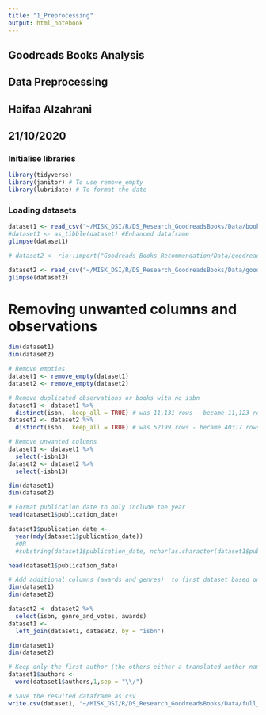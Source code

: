 ```yaml
---
title: "1_Preprocessing"
output: html_notebook
---
```


## Goodreads Books Analysis 
## Data Preprocessing
## Haifaa Alzahrani
## 21/10/2020

### Initialise libraries
```r
library(tidyverse)
library(janitor) # To use remove_empty
library(lubridate) # To format the date
```

### Loading datasets
```r
dataset1 <- read_csv("~/MISK_DSI/R/DS_Research_GoodreadsBooks/Data/books.csv") # Tibble
#dataset1 <- as_tibble(dataset) #Enhanced dataframe
glimpse(dataset1)

# dataset2 <- rio::import("Goodreads_Books_Recommendation/Data/goodreads_books.csv")
```

```r
dataset2 <- read_csv("~/MISK_DSI/R/DS_Research_GoodreadsBooks/Data/goodreads_books.csv")
glimpse(dataset2)
```

# Removing unwanted columns and observations

```r
dim(dataset1)
dim(dataset2)

# Remove empties
dataset1 <- remove_empty(dataset1)
dataset2 <- remove_empty(dataset2)

# Remove duplicated observations or books with no isbn
dataset1 <- dataset1 %>% 
  distinct(isbn, .keep_all = TRUE) # was 11,131 rows - became 11,123 rows
dataset2 <- dataset2 %>% 
  distinct(isbn, .keep_all = TRUE) # was 52199 rows - became 40317 rows

# Remove unwanted columns
dataset1 <- dataset1 %>% 
  select(-isbn13)
dataset2 <- dataset2 %>% 
  select(-isbn13)

dim(dataset1)
dim(dataset2)
```

```r
# Format publication date to only include the year
head(dataset1$publication_date)

dataset1$publication_date <- 
  year(mdy(dataset1$publication_date))
  #OR
  #substring(dataset1$publication_date, nchar(as.character(dataset1$publication_date)) - 3)

head(dataset1$publication_date)
```

```r
# Add additional columns (awards and genres)  to first dataset based on isbn
dim(dataset1)
dim(dataset2)

dataset2 <- dataset2 %>% 
  select(isbn, genre_and_votes, awards) 
dataset1 <- 
  left_join(dataset1, dataset2, by = "isbn")

dim(dataset1)
dim(dataset2)
```

```r
# Keep only the first author (the others either a translated author name, a translator, etc)
dataset1$authors <- 
  word(dataset1$authors,1,sep = "\\/")
```


```r
# Save the resulted dataframe as csv
write.csv(dataset1, "~/MISK_DSI/R/DS_Research_GoodreadsBooks/Data/full_books.csv")
```


